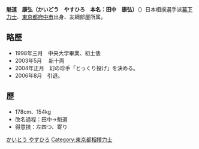 {{BLPsources}}

'''魁道　康弘（かいどう　やすひろ　本名：田中　康弘）'''（{{bd|1975年|10月24日}}）日本相撲選手派[[幕下|幕下]][[力士|力士]]、[[東京都|東京都]][[府中市_(東京都)|府中市]]出身、友綱部屋所属。

==略歷==
*1998年三月　中央大学畢業、初土俵
*2003年5月　 新十両
*2004年正月　幻の珍手「とっくり投げ」を決める。
*2006年8月　引退。

==歷==
*178cm、154kg
*改名過程：田中→魁道
*得意技：左四つ、寄り

{{Japan-sport-bio-stub}}

[[Category:日本相扑力士|かいとう やすひろ]]
[[Category:東京都相撲力士|Category:東京都相撲力士]]